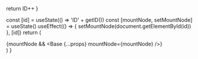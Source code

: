 
<Meta title="Components/Modal/WalletSelectorModal" />

  return ID++
}

  const [id] = useState(() => 'ID' + getID())
  const [mountNode, setMountNode] = useState()
  useEffect(() => {
    setMountNode(document.getElementById(id))
  }, [id])
  return (
    <IntlStorybookProvider>
      <div>
        <div id={id} />
        {mountNode && <Base {...props} mountNode={mountNode} />}
      </div>
    </IntlStorybookProvider>
  )
}

<Canvas isExpanded>
  <Story name="All providers">
    <WalletSelectorModal
      open
      availableProviders={[
        ProviderType.INJECTED,
        ProviderType.FORTMATIC,
        ProviderType.NETWORK,
        ProviderType.WALLET_CONNECT,
      ]}
    />
  </Story>
</Canvas>

<Canvas>
  <Story name="Metamask as link">
    <WalletSelectorModal
      open
      availableProviders={[
        ProviderType.FORTMATIC,
        ProviderType.NETWORK,
        ProviderType.WALLET_CONNECT,
      ]}
    />
  </Story>
</Canvas>

<Canvas>
  <Story name="Detected providers">
    <WalletSelectorModal open />
  </Story>
</Canvas>

<Canvas>
  <Story name="Loading">
    <WalletSelectorModal open loading={true} />
  </Story>
</Canvas>

<Canvas>
  <Story name="Error">
    <WalletSelectorModal open error={'Could not connect wallet'} />
  </Story>
</Canvas>

<Divider size="small" />

